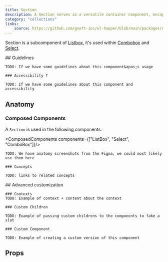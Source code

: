 ```yaml
---
title: Section
description: A Section serves as a versatile container component, encapsulating an HTML section element.
category: "collections"
links:
    source: https://github.com/gsoft-inc/wl-hopper/blob/main/packages/components/src/Section/src/Section.tsx
---
```


Section is a subcomponent of [Listbox](./Listbox), it's used within [Combobox](./ComboBox) and [Select](./Select).

<Example src="Section/docs/preview" isOpen />

<FeatureFlag flag="next">
    ## Guidelines

    TODO: If we have some guidelines about this component&apos;s usage

    ### Accessibility ?

    TODO: If we have some guidelines about this component and accessibility
</FeatureFlag>

## Anatomy

### Composed Components

A `Section` is used in the following components.

<ComposedComponents components={["ListBox", "Select", "ComboBox"]}/>

<FeatureFlag flag="rc">

    TODO: We have anatomy screenshots from the Figma, we could most likely use them here

    ### Concepts

    TODO: links to related concepts
</FeatureFlag>

<FeatureFlag flag="next">
    ## Advanced customization

    ### Contexts
    TODO: Example of context + content about the context

    ### Custom Children

    TODO: Example of passing custom childrens to the components to fake a slot

    ### Custom Component

    TODO: Example of creating a custom version of this component
</FeatureFlag>

## Props

<PropTable component="Section" />
